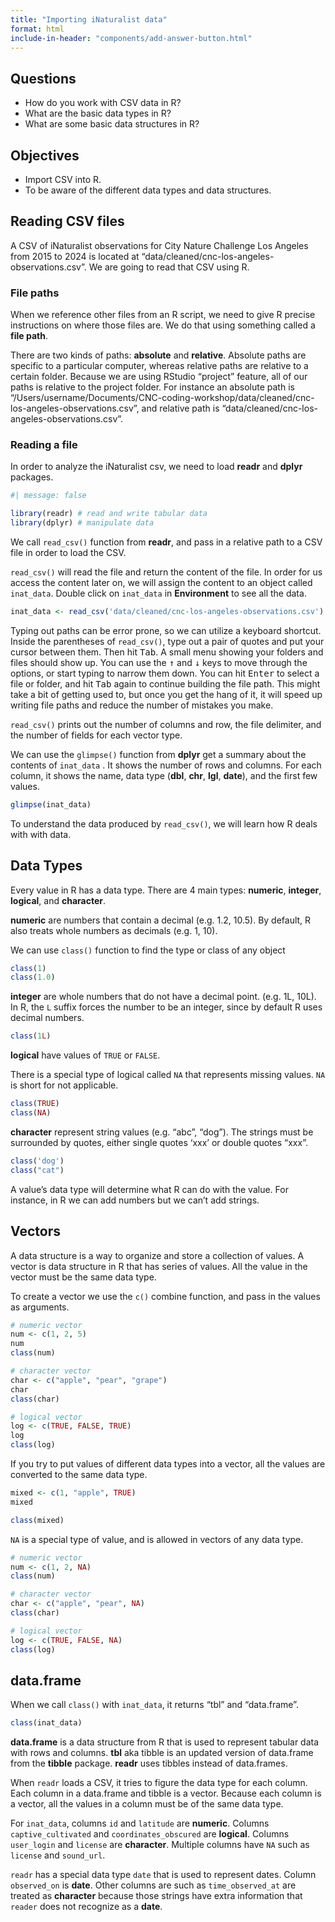```yaml
---
title: "Importing iNaturalist data"
format: html
include-in-header: "components/add-answer-button.html"
---
```


::: summary
## Questions

-   How do you work with CSV data in R?
-   What are the basic data types in R?
-   What are some basic data structures in R?

## Objectives

-   Import CSV into R.
-   To be aware of the different data types and data structures.
:::

## Reading CSV files

A CSV of iNaturalist observations for City Nature Challenge Los Angeles from 2015 to 2024 is located at "data/cleaned/cnc-los-angeles-observations.csv". We are going to read that CSV using R.

### File paths

When we reference other files from an R script, we need to give R precise instructions on where those files are. We do that using something called a **file path**.

There are two kinds of paths: **absolute** and **relative**. Absolute paths are specific to a particular computer, whereas relative paths are relative to a certain folder.  Because we are using RStudio "project" feature, all of our paths is relative to the project folder. For instance an absolute path is "/Users/username/Documents/CNC-coding-workshop/data/cleaned/cnc-los-angeles-observations.csv", and relative path is "data/cleaned/cnc-los-angeles-observations.csv".

### Reading a file

In order to analyze the iNaturalist csv, we need to load **readr** and **dplyr** packages.

```r
#| message: false

library(readr) # read and write tabular data
library(dplyr) # manipulate data
```

We call `read_csv()` function from **readr**, and pass in a relative path to a CSV file in order to load the CSV.

`read_csv()` will read the file and return the content of the file. In order for us access the content later on, we will assign the content to an object called `inat_data`.  Double click on `inat_data` in **Environment** to see all the data.

```r
inat_data <- read_csv('data/cleaned/cnc-los-angeles-observations.csv')
```

::: callout-tip
Typing out paths can be error prone, so we can utilize a keyboard shortcut. Inside the parentheses of `read_csv()`, type out a pair of quotes and put your cursor between them. Then hit <kbd>Tab</kbd>. A small menu showing your folders and files should show up. You can use the <kbd>↑</kbd> and <kbd>↓</kbd> keys to move through the options, or start typing to narrow them down. You can hit <kbd>Enter</kbd> to select a file or folder, and hit <kbd>Tab</kbd> again to continue building the file path. This might take a bit of getting used to, but once you get the hang of it, it will speed up writing file paths and reduce the number of mistakes you make.
:::

`read_csv()` prints out the number of columns and row, the file delimiter, and the number of fields for each vector type. 


We can use the `glimpse()` function from **dplyr** get a summary about the contents of `inat_data` . It shows the number of rows and columns. For each column, it shows the name, data type (**dbl**, **chr**, **lgl**, **date**), and the first few values.

```r
glimpse(inat_data)
```
To understand the data produced by `read_csv()`, we will learn how R deals with with data.

## Data Types

Every value in R has a data type. There are 4 main types: **numeric**, **integer**, **logical**, and **character**. 

**numeric** are numbers that contain a decimal (e.g. 1.2, 10.5). By default, R also treats whole numbers as decimals (e.g. 1, 10). 

We can use `class()` function to find the type or class of any object

```r
class(1)
class(1.0)
```

**integer** are whole numbers that do not have a decimal point. (e.g. 1L, 10L). In R, the `L` suffix forces the number to be an integer, since by default R uses decimal numbers.


```r
class(1L)
```

**logical** have values of `TRUE` or `FALSE`. 

There is a special type of logical called `NA` that represents missing values. `NA` is short for not applicable. 

```r
class(TRUE)
class(NA)
```

 **character** represent string values (e.g. "abc", "dog"). The strings must be surrounded by quotes, either single quotes 'xxx'  or double quotes "xxx". 

```r
class('dog')
class("cat")
```

A value's data type will determine what R can do with the value. For instance, in R we can add numbers but we can't add strings.


## Vectors

A data structure is a way to organize and store a collection of values.  A vector is data structure in R that has series of values. All the value in the vector must be the same data type.

To create a vector we use the `c()` combine function, and pass in the values as arguments. 

```r
# numeric vector
num <- c(1, 2, 5)
num
class(num)
```

```r
# character vector
char <- c("apple", "pear", "grape")
char
class(char)
```

```r
# logical vector
log <- c(TRUE, FALSE, TRUE)
log
class(log)

```

If you try to put values of different data types into a vector, all the values are converted to the same data type. 

```r
mixed <- c(1, "apple", TRUE)
mixed

class(mixed)

```

`NA` is a special type of value, and is allowed in vectors of any data type.

```r
# numeric vector
num <- c(1, 2, NA)
class(num)

# character vector
char <- c("apple", "pear", NA)
class(char)

# logical vector
log <- c(TRUE, FALSE, NA)
class(log)

```


## data.frame

When we call `class()` with `inat_data`, it returns "tbl" and "data.frame". 

```r
class(inat_data)
```

**data.frame** is a data structure from R that is used to represent tabular data with rows and columns. **tbl** aka tibble is an updated version of data.frame from the **tibble** package. **readr** uses tibbles instead of data.frames.

When `readr` loads a CSV, it tries to figure the data type for each column. Each column in a data.frame and tibble is a vector. Because each column is a vector, all the values in a column must be of the same data type. 

For `inat_data`, columns `id` and `latitude` are **numeric**. Columns `captive_cultivated` and `coordinates_obscured` are **logical**.  Columns `user_login` and `license` are **character**. Multiple columns have `NA` such as `license` and `sound_url`.

`readr` has a special data type `date` that is used to represent dates. Column `observed_on` is **date**. Other columns are such as `time_observed_at` are treated as **character** because those strings have extra information that `reader` does not recognize as a **date**.
